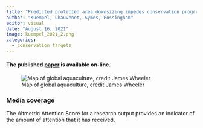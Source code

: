 ```yaml
---
title: "Predicted protected area downsizing impedes conservation progress across terrestrial ecoregions in the tropics and subtropics"
author: "Kuempel, Chauvenet, Symes, Possingham"
editor: visual
date: "August 16, 2021"
image: kuempel_2021_2.png
categories:
  - conservation targets
---
```


#### The published [paper](https://conbio.onlinelibrary.wiley.com/doi/full/10.1111/csp2.529) is available on-line.

![Map of global aquaculture, credit James Wheeler](kuempel_2021_2.png)

### Media coverage

The Altmetric Attention Score for a research output provides an indicator of the amount of attention that it has received.

```{=html}
<script type="text/javascript" src="https://d1bxh8uas1mnw7.cloudfront.net/assets/embed.js"></script>
```
::: {.altmetric-embed data-badge-type="medium-donut" data-badge-details="right" data-doi="10.1111/csp2.529"}
:::
